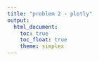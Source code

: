 ```yaml
---
title: "problem 2 - plotly"
output: 
  html_document:
    toc: true
    toc_float: true
    theme: simplex
---
```




